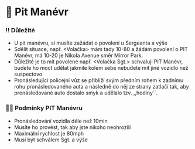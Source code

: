 # 🚓 Pit Manévr

### ‼️ Důležité

- U pit manévru, si musíte zažádat o povolení u Sergeanta a výše
- Sdělit situace, např. \<Volačka> mám tady 10-80 a žádám povolení o PIT Manévr, má 10-20 je Nikola Avenue směr Mirror Park.
- Důležité je to mít povolené např. \<Volačka Sgt.> schvaluji PIT Manévr, budete ho moct udělat jakmile kolem sebe nebudete mít jiné vozidlo než suspectovo
- Pronásledující policejní vůz se přiblíží svým předním rohem k zadnímu rohu pronásledovaného auta a následně do něj ze strany zatlačí tak, aby pronásledované auto dostalo smyk a udělalo tzv. ,,hodiny´´.

### 🧑‍💼 Podmínky PIT Manévru

- Pronásledování vozidla déle než 10min
- Musíte ho provést, tak aby jste nikoho neohrozili
- Maximální rychlost je 80mph
- Musí být schválem Sgt. a výše
